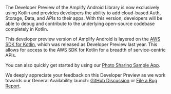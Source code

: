 The Developer Preview of the Amplify Android Library is now exclusively using Kotlin and provides developers the ability to add cloud-based Auth, Storage, Data, and APIs to their apps. With this version, developers will be able to debug and contribute to the underlying open-source codebase completely in Kotlin.

This developer preview version of Amplify Android is layered on the [AWS SDK for Kotlin](https://aws.amazon.com/sdk-for-kotlin), which was released as Developer Preview last year. This allows for access to the AWS SDK for Kotlin for a breadth of service-centric APIs.

You can also quickly get started by using our [Photo Sharing Sample App](https://github.com/aws-amplify/amplify-android-samples/tree/dev-preview).

We deeply appreciate your feedback on this Developer Preview as we work towards our General Availability launch: [GitHub Discussion](https://github.com/aws-amplify/amplify-android/discussions/categories/developer-preview) or [File a Bug Report](https://github.com/aws-amplify/amplify-android/issues/new/choose).

